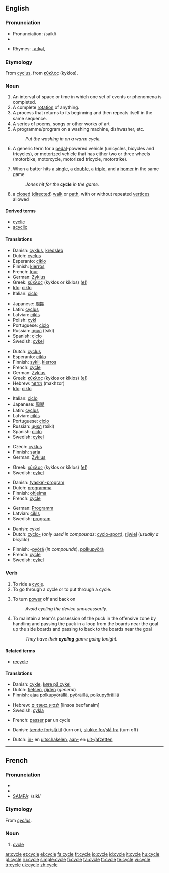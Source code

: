{{wikipedia}}
==English==

===Pronunciation===
* Pronunciation: /saikl/
* {{audio|en-us-cycle.ogg|Audio (US)}}

* Rhymes: [[Rhymes:English:-aɪkəl|-aɪkəl]],

===Etymology===
From {{LL.}} [[cyclus]], from {{AGr.}} [[κύκλος]] (kyklos).

===Noun===
{{en-noun}}

# An interval of space or time in which one set of events or phenomena is completed.
# A complete [[rotation]] of anything.
# A process that returns to its beginning and then repeats itself in the same sequence.
# A series of poems, songs or other works of art
# A programme/program on a washing machine, dishwasher, etc.
#: ''Put the washing in on a warm cycle.''
# A generic term for a [[pedal]]-powered vehicle (unicycles, bicycles and tricycles), or motorized vehicle that has either two or three wheels (motorbike, motorcycle, motorized tricycle, motortrike).
# {{baseball}} When a batter hits a [[single]], a [[double]], a [[triple]], and a [[homer]] in the same game
#: ''Jones hit for the '''cycle''' in the game.''
# {{graph theory}} a [[closed]] ([[directed]]) [[walk]] or [[path]], with or without repeated [[vertices]] allowed

====Derived terms====
* [[cyclic]]
* [[acyclic]]

====Translations====
{{trans-top|complete rotation}}
* Danish: [[cyklus]], [[kredsløb]]
* Dutch: [[cyclus]] {{m}}
* Esperanto: [[ciklo]]
* Finnish: [[kierros]]
* French: [[tour]] {{m}}
* German: [[Zyklus]] {{m}}
* Greek: [[κύκλος]] (kyklos or kiklos) {{m}} ([[:el:Κύκλος|el]])
* [[Ido]]: [[ciklo]] {{m}}
* Italian: [[ciclo]] {{m}}
{{trans-mid}}
* Japanese: [[周期]] <!--()-->
* Latin: [[cyclus]] {{m}}
* Latvian: [[cikls]] {{m}}
* Polish: [[cykl]] {{m}}
* Portuguese: [[ciclo]] {{m}}
* Russian: [[цикл]] (tsikl)
* Spanish: [[ciclo]] {{m}}
* Swedish: [[cykel]] {{c}}
{{trans-bottom}}

{{trans-top|process}}
* Dutch: [[cyclus]] {{m}}
* Esperanto: [[ciklo]]
* Finnish: [[sykli]], [[kierros]]
* French: [[#French|cycle]] {{m}}
* German: [[Zyklus]] {{m}}
* Greek: [[κύκλος]] (kyklos or kiklos) {{m}} ([[:el:Κύκλος|el]])
* Hebrew: [[מחזור]] (makhzor) {{m}}
* [[Ido]]: [[ciklo]] {{m}}
{{trans-mid}}
* Italian: [[ciclo]] {{m}}
* Japanese: [[周期]]<!-- ()-->
* Latin: [[cyclus]] {{m}}
* Latvian: [[cikls]] {{m}}
* Portuguese: [[ciclo]] {{m}}
* Russian: [[цикл]] (tsikl)
* Spanish: [[ciclo]] {{m}}
* Swedish: [[cykel]] {{c}}
{{trans-bottom}}

{{trans-top|series of poems etc.}}
* Czech: [[cyklus]] {{m}}
* Finnish: [[sarja]]
* German: [[Zyklus]] {{m}}
{{trans-mid}}
* Greek: [[κύκλος]] (kyklos or kiklos) {{m}} ([[:el:Κύκλος|el]])
* Swedish: [[cykel]] {{c}}
{{trans-bottom}}

{{trans-top|program on a washing machine}}
* Danish: [[(vaske)-program]]
* Dutch: [[programma]] {{n}}
* Finnish: [[ohjelma]]
* French: [[#French|cycle]] {{m}}
{{trans-mid}}
* German: [[Programm]] {{n}}
* Latvian: [[cikls]] {{m}}
* Swedish: [[program]] {{n}}
{{trans-bottom}}

{{trans-top|vehicle}}
* Danish: [[cykel]]
* Dutch: [[cyclo-]] (''only used in compounds'': [[cyclo-sport]]), [[rijwiel]] {{n}} (''usually a bicycle'')
{{trans-mid}}
* Finnish: -[[pyörä]] (''in compounds''), [[polkupyörä]]
* French: [[#French|cycle]] {{m}}
* Swedish: [[cykel]] {{c}}
{{trans-bottom}}

===Verb===
{{en-verb|cycl|ing}}

# To ride a [[#Noun|cycle]].
# To go through a cycle or to put through a cycle.
# {{electronics}} To turn [[power]] off and back on
#: ''Avoid cycling the device unnecessarily.''
# {{icehockey}} To maintain a team's possession of the puck in the offensive zone by handling and passing the puck in a loop from the boards near the goal up the side boards and passing to back to the boards near the goal
#: ''They have their '''cycling''' game going tonight.''

====Related terms====
* [[recycle]]

====Translations====
{{trans-top|to ride a cycle}}
* Danish: [[cykle]], [[køre på cykel]]
* Dutch: [[fietsen]], [[rijden]] (''general'')
* Finnish: [[ajaa]] [[polkupyörä]]llä, [[pyöräillä]], [[polkupyöräillä]]
{{trans-mid}}
* Hebrew: [[לנסוע באופניים]] [linsoa beofanaim]
* Swedish: [[cykla]]
{{trans-bottom}}

{{trans-top|to go through a cycle or to put through a cycle}}
* French: [[passer]] par un cycle
{{trans-mid}}
{{trans-bottom}}

{{trans-top|to turn power off and back on}}
* Danish: [[tænde for]]/[[slå til]] (turn on), [[slukke for]]/[[slå fra]] (turn off)
{{trans-mid}}
* Dutch: [[inschakelen|in-]] en [[uitschakelen]], [[aanzetten|aan-]] en [[uitzetten|uit-]]/[[afzetten]]
{{trans-bottom}}

----

==French==

===Pronunciation===
* {{audio|Fr-cycle.ogg|audio}}
* {{IPA|/sikl/}}
* [[w:SAMPA|SAMPA]]: /sikl/

===Etymology===
From {{LL.}} ''[[cyclus]]''.

===Noun===
{{fr-noun|m}}

# [[#English|cycle]]

[[ar:cycle]]
[[et:cycle]]
[[el:cycle]]
[[fa:cycle]]
[[fr:cycle]]
[[io:cycle]]
[[id:cycle]]
[[it:cycle]]
[[hu:cycle]]
[[pl:cycle]]
[[ru:cycle]]
[[simple:cycle]]
[[fi:cycle]]
[[ta:cycle]]
[[tt:cycle]]
[[te:cycle]]
[[vi:cycle]]
[[tr:cycle]]
[[uk:cycle]]
[[zh:cycle]]